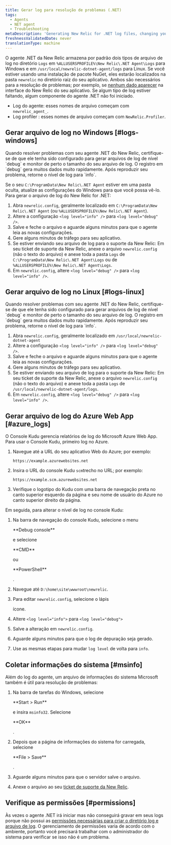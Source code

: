 ```yaml
---
title: Gerar log para resolução de problemas (.NET)
tags:
  - Agents
  - NET agent
  - Troubleshooting
metaDescription: 'Generating New Relic for .NET log files, changing your log file settings, and collecting Microsoft System Information files.'
freshnessValidatedDate: never
translationType: machine
---
```


O agente .NET da New Relic armazena por padrão dois tipos de arquivo de log no diretório `Logs` em `%ALLUSERSPROFILE%\New Relic\.NET Agent\Logs` para Windows e em `/usr/local/newrelic-dotnet-agent/logs` para Linux. Se você estiver usando uma instalação de pacote NuGet, eles estarão localizados na pasta `newrelic` no diretório raiz do seu aplicativo. Ambos são necessários para a resolução de problemas; por exemplo, se [nenhum dado aparecer](/docs/agents/net-agent/troubleshooting/no-data-appears-net) na interface do New Relic do seu aplicativo. Se algum tipo de log estiver faltando, algum componente do agente .NET não foi iniciado.

* Log do agente: esses nomes de arquivo começam com `newrelic_agent_`.
* Log profiler : esses nomes de arquivo começam com `NewRelic.Profiler`.

## Gerar arquivo de log no Windows [#logs-windows]

<Callout variant="important">
  Quando resolver problemas com seu agente .NET do New Relic, certifique-se de que ele tenha sido configurado para gerar arquivos de log de nível `debug` e monitor de perto o tamanho do seu arquivo de log. O registro em `debug` gera muitos dados muito rapidamente. Após reproduzir seu problema, retorne o nível de log para `info`.
</Callout>

Se o seu `C:\ProgramData\New Relic\.NET Agent` estiver em uma pasta oculta, atualize as configurações do Windows para que você possa vê-lo. Para gerar o arquivo de log do New Relic for .NET:

1. Abra `newrelic.config`, geralmente localizado em `C:\ProgramData\New Relic\.NET Agent` (ou `%ALLUSERSPROFILE%\New Relic\.NET Agent`).
2. Altere a configuração `<log level="info" />` para `<log level="debug" />`.
3. Salve e feche o arquivo e aguarde alguns minutos para que o agente leia as novas configurações.
4. Gere alguns minutos de tráfego para seu aplicativo.
5. Se estiver enviando seu arquivo de log para o suporte da New Relic: Em seu ticket de suporte da New Relic, anexe o arquivo `newrelic.config` (não o texto do arquivo) e anexe toda a pasta `Logs` de `C:\ProgramData\New Relic\.NET Agent\Logs` ou de `%ALLUSERSPROFILE%\New Relic\.NET Agent\Logs`.
6. Em `newrelic.config`, altere `<log level="debug" />` para `<log level="info" />`.

## Gerar arquivo de log no Linux [#logs-linux]

<Callout variant="important">
  Quando resolver problemas com seu agente .NET do New Relic, certifique-se de que ele tenha sido configurado para gerar arquivos de log de nível `debug` e monitor de perto o tamanho do seu arquivo de log. O registro em `debug` gera muitos dados muito rapidamente. Após reproduzir seu problema, retorne o nível de log para `info`.
</Callout>

1. Abra `newrelic.config`, geralmente localizado em `/usr/local/newrelic-dotnet-agent`
2. Altere a configuração `<log level="info" />` para `<log level="debug" />`.
3. Salve e feche o arquivo e aguarde alguns minutos para que o agente leia as novas configurações.
4. Gere alguns minutos de tráfego para seu aplicativo.
5. Se estiver enviando seu arquivo de log para o suporte da New Relic: Em seu ticket de suporte da New Relic, anexe o arquivo `newrelic.config` (não o texto do arquivo) e anexe toda a pasta `Logs` de `/usr/local/newrelic-dotnet-agent/logs`.
6. Em `newrelic.config`, altere `<log level="debug" />` para `<log level="info" />`.

## Gerar arquivo de log do Azure Web App [#azure_logs]

O Console Kudu gerencia relatórios de log do Microsoft Azure Web App. Para usar o Console Kudu, primeiro log no Azure.

1. Navegue até a URL do seu aplicativo Web do Azure; por exemplo:

   ```
   https://example.azurewebsites.net
   ```

2. Insira o URL do console Kudu `scm`trecho no URL; por exemplo:

   ```
   https://example.scm.azurewebsites.net
   ```

3. Verifique o logotipo do Kudu com uma barra de navegação preta no canto superior esquerdo da página e seu nome de usuário do Azure no canto superior direito da página.

Em seguida, para alterar o nível de log no console Kudu:

1. Na barra de navegação do console Kudu, selecione o menu

   <DNT>
     **Debug console**
   </DNT>

   e selecione

   <DNT>
     **CMD**
   </DNT>

   ou

   <DNT>
     **PowerShell**
   </DNT>

   .

2. Navegue até `D:\home\site\wwwroot\newrelic`.

3. Para editar `newrelic.config`, selecione o lápis

   <Icon name="fe-edit-2"/>

   ícone.

4. Altere `<log level="info">` para `<log level="debug">`

5. Salve a alteração em `newrelic.config`.

6. Aguarde alguns minutos para que o log de depuração seja gerado.

7. Use as mesmas etapas para mudar `log level` de volta para `info`.

## Coletar informações do sistema [#msinfo]

Além do log do agente, um arquivo de informações do sistema Microsoft também é útil para resolução de problemas:

1. Na barra de tarefas do Windows, selecione

   <DNT>
     **Start > Run**
   </DNT>

   e insira `msinfo32`. Selecione

   <DNT>
     **OK**
   </DNT>

   .

2. Depois que a página de informações do sistema for carregada, selecione

   <DNT>
     **File > Save**
   </DNT>

   .

3. Aguarde alguns minutos para que o servidor salve o arquivo.

4. Anexe o arquivo ao seu [ticket de suporte da New Relic](/docs/accounts-partnerships/education/getting-started-new-relic/find-help-or-file-support-ticket).

## Verifique as permissões [#permissions]

Às vezes o agente .NET irá iniciar mas não conseguirá gravar em seus logs porque não possui as [permissões necessárias para criar o diretório log e arquivo de log](/docs/agents/net-agent/troubleshooting/no-data-registry-key-permission-issues). O gerenciamento de permissões varia de acordo com o ambiente, portanto você precisará trabalhar com o administrador do sistema para verificar se isso não é um problema.
